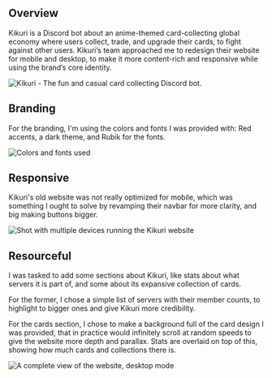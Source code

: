 ## Overview

Kikuri is a Discord bot about an anime-themed card-collecting global economy where users collect,
trade, and upgrade their cards, to fight against other users. Kikuri’s team approached me to
redesign their website for mobile and desktop, to make it more content-rich and responsive while
using the brand’s core identity.

<img
	loading="lazy"
	src="https://c.clembs.com/branding/kikuri/kikuri.webp"
	alt="Kikuri - The fun and casual card collecting Discord bot."
/>

## Branding

For the branding, I'm using the colors and fonts I was provided with: Red accents, a dark theme, and Rubik for the fonts.

<img
	loading="lazy"
	src="https://c.clembs.com/files/8413dc5fc987a8b92b.png"
	alt="Colors and fonts used"
/>

## Responsive

Kikuri's old website was not really optimized for mobile, which was something I ought to solve by revamping their navbar for more clarity, and big making buttons bigger.

<img
	loading="lazy"
	src="https://c.clembs.com/files/9f436904cd38f18e19.png"
	alt="Shot with multiple devices running the Kikuri website"
/>

## Resourceful

I was tasked to add some sections about Kikuri, like stats about what servers it is part of, and some about its expansive collection of cards.

For the former, I chose a simple list of servers with their member counts, to highlight to bigger ones and give Kikuri more credibility.

For the cards section, I chose to make a background full of the card design I was provided, that in practice would infinitely scroll at random speeds to give the website more depth and parallax. Stats are overlaid on top of this, showing how much cards and collections there is.

<img
	src="https://c.clembs.com/files/63a4418bf76ca73be2.png"
	alt="A complete view of the website, desktop mode"
/>
